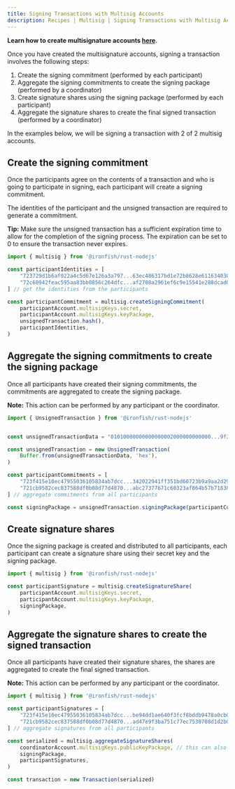 ```yaml
---
title: Signing Transactions with Multisig Accounts
description: Recipes | Multisig | Signing Transactions with Multisig Accounts | Iron Fish Documentation
---
```


**Learn how to create multisignature accounts [here](./recipes_multisig_create_account).**

Once you have created the multisignature accounts, signing a transaction involves the following steps: 
1. Create the signing commitment (performed by each participant)
2. Aggregate the signing commitments to create the signing package (performed by a coordinator)
3. Create signature shares using the signing package (performed by each participant)
4. Aggregate the signature shares to create the final signed transaction (performed by a coordinator)

In the examples below, we will be signing a transaction with 2 of 2 multisig accounts.

## Create the signing commitment 

Once the participants agree on the contents of a transaction and who is going to participate in signing, each participant will create a signing commitment. 

The identities of the participant and the unsigned transaction are required to generate a commitment. 

**Tip:** Make sure the unsigned transaction has a sufficient expiration time to allow for the completion of the signing process. The expiration can be set to 0 to ensure the transaction never expires. 

```js
import { multisig } from '@ironfish/rust-nodejs'

const participantIdentities = [
    "723729d1b6af022a4c5d67e126a3a797...63ec486317bd1e72b8628e6116340304",
    "72c60942feac595aa83bb0856c264dfc...af2708a2961ef6c9e15541e288dcad03"
] // get the identities from the participants

const participantCommitment = multisig.createSigningCommitment( 
    participantAccount.multisigKeys.secret,
    participantAccount.multisigKeys.keyPackage,
    unsignedTransaction.hash(),
    participantIdentities,
)
```

## Aggregate the signing commitments to create the signing package

Once all participants have created their signing commitments, the commitments are aggregated to create the signing package.

**Note:** This action can be performed by any participant or the coordinator.

```js
import { UnsignedTransaction } from '@ironfish/rust-nodejs'


const unsignedTransactionData = "01010000000000000002000000000000...9f3fb432907a84c8483586a6a565d308"

const unsignedTransaction = new UnsignedTransaction(
    Buffer.from(unsignedTransactionData, 'hex'),
)

const participantCommitments = [
    "723f415e10ec47955036105834ab7dcc...342022941ff351bd60723b9a9aa2d29a",
    "721cb9582cec837588df0b08d77d4870...abc27377671c68323af864b57b718380"
] // aggregate commitments from all participants

const signingPackage = unsignedTransaction.signingPackage(participantCommitments)
```

## Create signature shares

Once the signing package is created and distributed to all participants, each participant can create a signature share using their secret key and the signing package.

```js
import { multisig } from '@ironfish/rust-nodejs'

const participantSignature = multisig.createSignatureShare(
    participantAccount.multisigKeys.secret,
    participantAccount.multisigKeys.keyPackage,
    signingPackage,
)
```

## Aggregate the signature shares to create the signed transaction

Once all participants have created their signature shares, the shares are aggregated to create the final signed transaction.

**Note:** This action can be performed by any participant or the coordinator.

```js
import { multisig } from '@ironfish/rust-nodejs'

const participantSignatures = [
    "723f415e10ec47955036105834ab7dcc...be94dd1ae640f3fcf8bddb9478a0cb02", 
    "721cb9582cec837588df0b08d77d4870...ad47e9f3ba751c77ec7530708d1d2b07"
] // aggregate signatures from all participants

const serialized = multisig.aggregateSignatureShares(
    coordinatorAccount.multisigKeys.publicKeyPackage, // this can also be performed by a participant. 
    signingPackage,
    participantSignatures,
)

const transaction = new Transaction(serialized)
```


